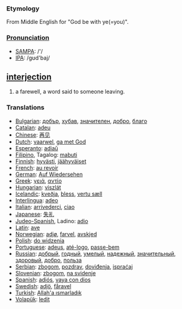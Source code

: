 === Etymology ===
From Middle English for "God be with ye(=you)".

===[[Pronunciation]]===
*[[w:SAMPA|SAMPA]]: /'/
*[[w:IPA|IPA]]: /gʊd'baj/

== [[interjection]] ==
#a farewell, a word said to someone leaving.

=== Translations ===
*[[Bulgarian]]: [[добър]], [[хубав]], [[значителен]], [[добро]], [[благо]]
*[[Catalan]]: [[adeu]]
*[[Chinese]]: [[再见]]
*[[Dutch]]: [[vaarwel]], [[ga met God]]
*[[Esperanto]]: [[adiaŭ]]
*[[Filipino]], Tagalog: [[mabuti]]
*[[Finnish]]: [[hyvästi]], [[jäähyväiset]]
*[[French]]: [[au revoir]]
*[[German]]: [[Auf Wiedersehen]]
*[[Greek]]: [[γειά]], [[αντίο]]
*[[Hungarian]]: [[viszlát]]
*[[Icelandic]]: [[kveðja]], [[bless]], [[vertu sæll]]
*[[Interlingua]]: [[adeo]]
*[[Italian]]: [[arrivederci]], [[ciao]]
*[[Japanese]]: [[失礼]]
*[[Judeo-Spanish]], Ladino: [[adio]]
*[[Latin]]: [[ave]]
*[[Norwegian]]: [[adjø]], [[farvel]], [[avskjed]]
*[[Polish]]: [[do widzenia]]
*[[Portuguese]]: [[adeus]], [[até-logo]], [[passe-bem]]
*[[Russian]]: [[добрый]], [[годный]], [[умелый]], [[надежный]], [[значительный]], [[здоровый]], [[добро]], [[польза]]
*[[Serbian]]: [[zbogom]], [[pozdrav]], [[doviđenja]], [[ispraćaj]]
*[[Slovenian]]: [[zbogom]], [[na svidenje]]
*[[Spanish]]: [[adiós]], [[vaya con dios]]
*[[Swedish]]: [[adjö]], [[fåravel]]
*[[Turkish]]: [[Allah'a ısmarladık]]
*[[Volapük]]: [[ledit]]